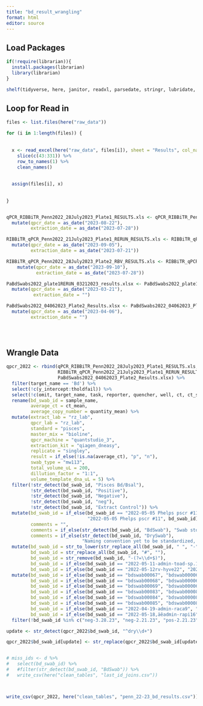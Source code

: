 ```yaml
---
title: "bd_result_wrangling"
format: html
editor: source
---
```


## Load Packages

```r

if(!require(librarian)){
  install.packages(librarian)
  library(librarian)
}

shelf(tidyverse, here, janitor, readxl, parsedate, stringr, lubridate, stringi)

```

## Loop for Read in
```r
files <- list.files(here("raw_data"))

for (i in 1:length(files)) {
  
  
  x <- read_excel(here("raw_data", files[i]), sheet = "Results", col_names = F) %>% 
    slice(c(43:331)) %>% 
    row_to_names(1) %>% 
    clean_names()
    
  
  assign(files[i], x)
  
  
}


qPCR_RIBBiTR_Penn2022_28July2023_Plate1_RESULTS.xls <- qPCR_RIBBiTR_Penn2022_28July2023_Plate1_RESULTS.xls %>% 
  mutate(qpcr_date = as_date("2023-08-22"),
         extraction_date = as_date("2023-07-28"))

RIBBiTR_qPCR_Penn2022_21July2023_Plate1_RERUN_RESULTS.xls <- RIBBiTR_qPCR_Penn2022_21July2023_Plate1_RERUN_RESULTS.xls %>% 
  mutate(qpcr_date = as_date("2023-09-05"),
         extraction_date = as_date("2023-07-21"))

RIBBiTR_qPCR_Penn2022_28July2023_Plate2_RBV_RESULTS.xls <- RIBBiTR_qPCR_Penn2022_28July2023_Plate2_RBV_RESULTS.xls %>% 
    mutate(qpcr_date = as_date("2023-09-10"),
           extraction_date = as_date("2023-07-28"))

PaBdSwabs2022_plate1RERUN_03212023_results.xlsx <- PaBdSwabs2022_plate1RERUN_03212023_results.xlsx %>% 
  mutate(qpcr_date = as_date("2023-03-21"),
          extraction_date = "")

PaBdSwabs2022_04062023_Plate2_Results.xlsx <- PaBdSwabs2022_04062023_Plate2_Results.xlsx %>% 
  mutate(qpcr_date = as_date("2023-04-06"),
         extraction_date = "")

  
  

```

## Wrangle Data
```r

qpcr_2022 <- rbind(qPCR_RIBBiTR_Penn2022_28July2023_Plate1_RESULTS.xls, RIBBiTR_qPCR_Penn2022_28July2023_Plate2_RBV_RESULTS.xls,
                   RIBBiTR_qPCR_Penn2022_21July2023_Plate1_RERUN_RESULTS.xls, PaBdSwabs2022_plate1RERUN_03212023_results.xlsx,
                   PaBdSwabs2022_04062023_Plate2_Results.xlsx) %>% 
  filter(target_name == 'Bd') %>% 
  select(!c(y_intercept:tholdfail)) %>% 
  select(!c(omit, target_name, task, reporter, quencher, well, ct, ct_sd, quantity, quantity_sd, well_position)) %>% 
  rename(bd_swab_id = sample_name,
         average_ct = ct_mean,
         average_copy_number = quantity_mean) %>% 
  mutate(extract_lab = "rz_lab",
         qpcr_lab = "rz_lab",
         standard = "pisces",
         master_mix = "bioline",
         qpcr_machine = "quantstudio_3",
         extraction_kit = "qiagen_dneasy",
         replicate = "singley",
         result = if_else(!is.na(average_ct), "p", "n"),
         swab_type = "mw113",
         total_volume_uL = 200,
         dillution_factor = "1:1",
         volume_template_dna_uL = 5) %>% 
  filter(!str_detect(bd_swab_id, "Pisces Bd/Bsal"),
         !str_detect(bd_swab_id, "Positive"),
         !str_detect(bd_swab_id, "Negative"),
         !str_detect(bd_swab_id, "neg"),
         !str_detect(bd_swab_id, "Extract Control")) %>% 
  mutate(bd_swab_id = if_else(bd_swab_id == "2022-05-05 Phelps pscr #11; skin tag on throat",
                              "2022-05-05 Phelps pscr #11", bd_swab_id),
         comments = "",
         comments = if_else(str_detect(bd_swab_id, "BdSwab"), "Swab stored in RNA shield", comments),
         comments = if_else(str_detect(bd_swab_id, "DrySwab"), 
                            "Naming convention yet to be standardized, Non-intuitive convention but correct", comments)) %>% 
  mutate(bd_swab_id = str_to_lower(str_replace_all(bd_swab_id, " ", "-")),
         bd_swab_id = str_replace_all(bd_swab_id, "#", ""),
         bd_swab_id = str_remove(bd_swab_id, "-(?=\\d+$)"),
         bd_swab_id = if_else(bd_swab_id == "2022-05-11-admin-toad-sp.19", "2022-05-11-admin-toad19", bd_swab_id),
         bd_swab_id = if_else(bd_swab_id == "2022-05-12rv-hyve22", "2022-05-12-rv-hyve22", bd_swab_id)) %>% 
  mutate(bd_swab_id = if_else(bd_swab_id == "bdswab00067", "bdswab000067", bd_swab_id),
         bd_swab_id = if_else(bd_swab_id == "bdswab00068", "bdswab000068", bd_swab_id),
         bd_swab_id = if_else(bd_swab_id == "bdswab00069", "bdswab000069", bd_swab_id),
         bd_swab_id = if_else(bd_swab_id == "bdswab00083", "bdswab000083", bd_swab_id),
         bd_swab_id = if_else(bd_swab_id == "bdswab00084", "bdswab000084", bd_swab_id),
         bd_swab_id = if_else(bd_swab_id == "bdswab00085", "bdswab000085", bd_swab_id),
         bd_swab_id = if_else(bd_swab_id == "2022-04-19-admin-raca9", "2022-05-19-admin-raca9", bd_swab_id),
         bd_swab_id = if_else(bd_swab_id == "2022-05-18‚äêadmin-rapi16", "2022-05-18-admin-rapi16", bd_swab_id)) %>% 
  filter(!bd_swab_id %in% c("neg-3.28.23", "neg-2.21.23", "pos-2.21.23", "pos-3.27.23"))

update <- str_detect(qpcr_2022$bd_swab_id, "^dry\\d+")

qpcr_2022$bd_swab_id[update] <- str_replace(qpcr_2022$bd_swab_id[update], "^dry", "dryswab")


# miss_ids <- d %>%
#   select(bd_swab_id) %>%
#   #filter(str_detect(bd_swab_id, "BdSwab")) %>%
#   write_csv(here("clean_tables", "last_id_joins.csv"))



write_csv(qpcr_2022, here("clean_tables", "penn_22-23_bd_results.csv"))
```

